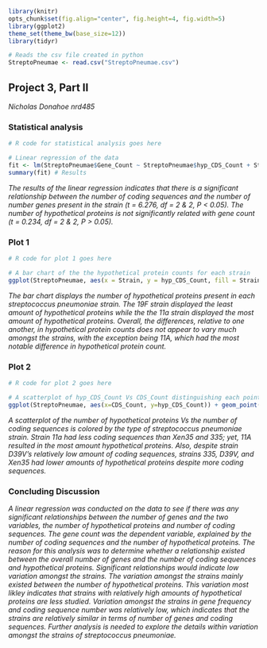 ```{r global_options, include=FALSE}
library(knitr)
opts_chunk$set(fig.align="center", fig.height=4, fig.width=5)
library(ggplot2)
theme_set(theme_bw(base_size=12))
library(tidyr)

# Reads the csv file created in python
StreptoPneumae <- read.csv("StreptoPneumae.csv")
```

## Project 3, Part II 
*Nicholas Donahoe nrd485*

### Statistical analysis

```{r}
# R code for statistical analysis goes here

# Linear regression of the data
fit <- lm(StreptoPneumae$Gene_Count ~ StreptoPneumae$hyp_CDS_Count + StreptoPneumae$CDS_Count, data = StreptoPneumae)
summary(fit) # Results
```
*The results of the linear regression indicates that there is a significant relationship between the number of coding sequences and the number of number genes present in the strain (t = 6.276, df = 2 & 2, P < 0.05). The number of hypothetical proteins is not significantly related with gene count (t = 0.234, df = 2 & 2, P > 0.05).*

### Plot 1

```{r}
# R code for plot 1 goes here

# A bar chart of the the hypothetical protein counts for each strain
ggplot(StreptoPneumae, aes(x = Strain, y = hyp_CDS_Count, fill = Strain)) + geom_col()
```
*The bar chart displays the number of hypothetical proteins present in each streptococcus pneumoniae strain. The 19F strain displayed the least amount of hypothetical proteins while the the 11a strain displayed the most amount of hypothetical proteins. Overall, the differences, relative to one another, in hypothetical protein counts does not appear to vary much amongst the strains, with the exception being 11A, which had the most notable difference in hypothetical protein count.*

### Plot 2

```{r}
# R code for plot 2 goes here

# A scatterplot of hyp_CDS_Count Vs CDS_Count distinguishing each point by strain type 
ggplot(StreptoPneumae, aes(x=CDS_Count, y=hyp_CDS_Count)) + geom_point(aes(col = Strain))
```
*A scatterplot of the number of hypothetical proteins Vs the number of coding sequences is colored by the type of streptococcus pneumoniae strain. Strain 11a had less coding sequences than Xen35 and 335; yet, 11A resulted in the most amount hypothetical proteins. Also, despite strain D39V's relatively low amount of coding sequences, strains 335, D39V, and Xen35 had lower amounts of hypothetical proteins despite more coding sequences.*

### Concluding Discussion

*A linear regression was conducted on the data to see if there was any significant relationships between the number of genes and the two variables, the number of hypothetical proteins and number of coding sequences. The gene count was the dependent variable, explained by the number of coding sequences and the number of hypothetical proteins. The reason for this analysis was to determine whether a relationship existed between the overall number of genes and the number of coding sequences and hypothetical proteins. Significant relationships would indicate low variation amongst the strains. The variation amongst the strains mainly existed between the number of hypothetical proteins. This variation most likley indicates that strains with relatively high amounts of hypothetical proteins are less studied. Variation amongst the strains in gene frequency and coding sequence number was relatively low, which indicates that the strains are relatively similar in terms of number of genes and coding sequences. Further analysis is needed to explore the details within variation amongst the strains of streptococcus pneumoniae.*


